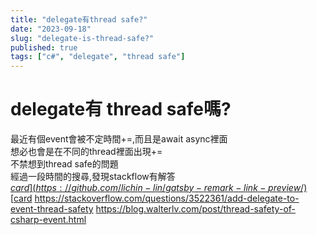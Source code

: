 ```yaml
---
title: "delegate有thread safe?"
date: "2023-09-18"
slug: "delegate-is-thread-safe?"
published: true
tags: ["c#", "delegate", "thread safe"]
---
```

# delegate有 thread safe嗎?
最近有個event會被不定時間+=,而且是await async裡面  
想必也會是在不同的thread裡面出現+=  
不禁想到thread safe的問題  
經過一段時間的搜尋,發現stackflow有解答  
[$card](https://github.com/lichin-lin/gatsby-remark-link-preview/)
[$card](https://blog.walterlv.com/post/thread-safety-of-csharp-event.html)
https://stackoverflow.com/questions/3522361/add-delegate-to-event-thread-safety
https://blog.walterlv.com/post/thread-safety-of-csharp-event.html